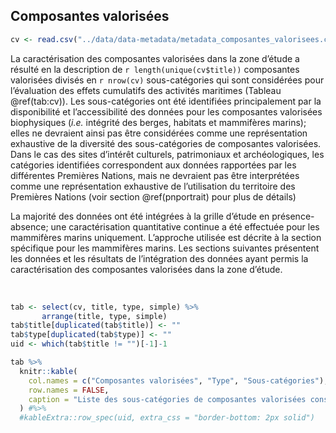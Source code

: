 ## Composantes valorisées {#cvportrait}

```r
cv <- read.csv("../data/data-metadata/metadata_composantes_valorisees.csv")
```

La caractérisation des composantes valorisées dans la zone d'étude a résulté en la description de `r length(unique(cv$title))` composantes valorisées divisés en `r nrow(cv)` sous-catégories qui sont considérées pour l'évaluation des effets cumulatifs des activités maritimes (Tableau \@ref(tab:cv)). Les sous-catégories ont été identifiées principalement par la disponibilité et l'accessibilité des données pour les composantes valorisées biophysiques (*i.e.* intégrité des berges, habitats et mammifères marins); elles ne devraient ainsi pas être considérées comme une représentation exhaustive de la diversité des sous-catégories de composantes valorisées. Dans le cas des sites d'intérêt culturels, patrimoniaux et archéologiques, les catégories identifiées correspondent aux données rapportées par les différentes Premières Nations, mais ne devraient pas être interprétées comme une représentation exhaustive de l'utilisation du territoire des Premières Nations (voir section \@ref(pnportrait) pour plus de détails) 

La majorité des données ont été intégrées à la grille d'étude en présence-absence; une caractérisation quantitative continue a été effectuée pour les mammifères marins uniquement. L'approche utilisée est décrite à la section spécifique pour les mammifères marins. Les sections suivantes présentent les données et les résultats de l'intégration des données ayant permis la caractérisation des composantes valorisées dans la zone d'étude.

<br/>

```r
tab <- select(cv, title, type, simple) %>%
       arrange(title, type, simple)
tab$title[duplicated(tab$title)] <- ""
tab$type[duplicated(tab$type)] <- ""
uid <- which(tab$title != "")[-1]-1

tab %>%
  knitr::kable(
    col.names = c("Composantes valorisées", "Type", "Sous-catégories"),
    row.names = FALSE,
    caption = "Liste des sous-catégories de composantes valorisées considérées pour l'évaluation des effets cumulatifs des activités maritimes dans le Saint-Laurent et le Saguenay."
  ) #%>%
  #kableExtra::row_spec(uid, extra_css = "border-bottom: 2px solid")
```

<br/>
